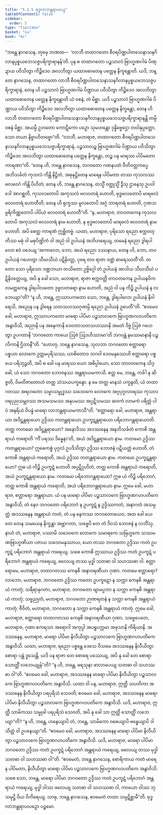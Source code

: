 ```yaml
---
title: "5.2.5 ဗုဒ္ဓလာဘန္တရာယပဉှ"
tableOfContents: false
sidebar:
  order: 5
type: "tipitaka"
basket: "su"
book: "mi"
---
```



<DynamicBreadcrumb />

<Division number="134" book="mi">

<Paragraph number="719" book="mi">
“ဘန္တေ နာဂသေန, တုမှေ ဘဏထ—  ‘လာဘီ တထာဂတော စီဝရပိဏ္ဍပါတသေနာသနဂိလာနပ္ပစ္စယဘေသဇ္ဇပရိက္ခာရာနန်’တိ. ပုန စ တထာဂတော ပဉ္စသာလံ ဗြာဟ္မဏဂါမံ ပိဏ္ဍာယ ပဝိသိတွာ ကိဉ္စိဒေဝ အလဘိတွာ ယထာဓောတေန ပတ္တေန နိက္ခန္တောတိ. ယဒိ, ဘန္တေ နာဂသေန, တထာဂတော လာဘီ စီဝရပိဏ္ဍပါတသေနာသနဂိလာနပ္ပစ္စယဘေသဇ္ဇပရိက္ခာရာနံ, တေန ဟိ ပဉ္စသာလံ ဗြာဟ္မဏဂါမံ ပိဏ္ဍာယ ပဝိသိတွာ ကိဉ္စိဒေဝ အလဘိတွာ ယထာဓောတေန ပတ္တေန နိက္ခန္တောတိ ယံ ဝစနံ, တံ မိစ္ဆာ. ယဒိ ပဉ္စသာလံ ဗြာဟ္မဏဂါမံ ပိဏ္ဍာယ ပဝိသိတွာ ကိဉ္စိဒေဝ အလဘိတွာ ယထာဓောတေန ပတ္တေန နိက္ခန္တော, တေန ဟိ လာဘီ တထာဂတော စီဝရပိဏ္ဍပါတသေနာသနဂိလာနပ္ပစ္စယဘေသဇ္ဇပရိက္ခာရာနန္တိ တမ္ပိ ဝစနံ မိစ္ဆာ. အယမ္ပိ ဥဘတော ကောဋိကော ပဉှော သုမဟန္တော ဒုန္နိဗ္ဗေဌော တဝါနုပ္ပတ္တော, သော တယာ နိဗ္ဗာဟိတဗ္ဗော”တိ.
</Paragraph>

<Paragraph number="720" book="mi">
“လာဘီ, မဟာရာဇ, တထာဂတော စီဝရပိဏ္ဍပါတသေနာသနဂိလာနပ္ပစ္စယဘေသဇ္ဇပရိက္ခာရာနံ, ပဉ္စသာလဉ္စ ဗြာဟ္မဏဂါမံ ပိဏ္ဍာယ ပဝိသိတွာ ကိဉ္စိဒေဝ အလဘိတွာ ယထာဓောတေန ပတ္တေန နိက္ခန္တော, တဉ္စ ပန မာရဿ ပါပိမတော ကာရဏာ”တိ. “တေန ဟိ, ဘန္တေ နာဂသေန, ဘဂဝတော ဂဏနပထံ ဝီတိဝတ္တကပ္ပေ အဘိသင်္ခတံ ကုသလံ ကိန္တိ နိဋ္ဌိတံ, အဓုနုဋ္ဌိတေန မာရေန ပါပိမတာ တဿ ကုသလဿ ဗလဝေဂံ ကိန္တိ ပိဟိတံ; တေန ဟိ, ဘန္တေ နာဂသေန, တသ္မိံ ဝတ္ထုသ္မိံ ဒွီသု ဌာနေသု ဥပဝါဒေါ အာဂစ္ဆတိ, ကုသလတောပိ အကုသလံ ဗလဝတရံ ဟောတိ, ဗုဒ္ဓဗလတောပိ မာရဗလံ ဗလဝတရံ ဟောတီတိ; တေန ဟိ ရုက္ခဿ မူလတောပိ အဂ္ဂံ ဘာရတရံ ဟောတိ, ဂုဏသမ္ပရိကိဏ္ဏတောပိ ပါပိယံ ဗလဝတရံ ဟောတီ”တိ. “န, မဟာရာဇ, တာဝတကေန ကုသလတောပိ အကုသလံ ဗလဝတရံ နာမ ဟောတိ, န ဗုဒ္ဓဗလတောပိ မာရဗလံ ဗလဝတရံ နာမ ဟောတိ. အပိ စေတ္ထ ကာရဏံ ဣစ္ဆိတဗ္ဗံ.
</Paragraph>

<Paragraph number="721" book="mi">
ယထာ, မဟာရာဇ, ပုရိသော ရညော စက္ကဝတ္တိဿ မဓုံ ဝါ မဓုပိဏ္ဍိကံ ဝါ အညံ ဝါ ဥပါယနံ အဘိဟရေယျ, တမေနံ ရညော ဒွါရပါလော ဧဝံ ဝဒေယျ ‘အကာလော, ဘော, အယံ ရညော ဒဿနာယ, တေန ဟိ, ဘော, တဝ ဥပါယနံ ဂဟေတွာ သီဃသီဃံ ပဋိနိဝတ္တ, ပုရေ တဝ ရာဇာ ဒဏ္ဍံ ဓာရေဿတီ’တိ. တတော သော ပုရိသော ဒဏ္ဍဘယာ တသိတော ဥဗ္ဗိဂ္ဂေါ တံ ဥပါယနံ အာဒါယ သီဃသီဃံ ပဋိနိဝတ္တေယျ, အပိ နု ခေါ သော, မဟာရာဇ, ရာဇာ စက္ကဝတ္တီ တာဝတကေန ဥပါယနဝိကလမတ္တကေန ဒွါရပါလတော ဒုဗ္ဗလတရော နာမ ဟောတိ, အညံ ဝါ ပန ကိဉ္စိ ဥပါယနံ န လဘေယျာ”တိ? “န ဟိ, ဘန္တေ, ဣဿာပကတော သော, ဘန္တေ, ဒွါရပါလော ဥပါယနံ နိဝါရေသိ, အညေန ပန ဒွါရေန သတသဟဿဂုဏမ္ပိ ရညော ဥပါယနံ ဥပေတီ”တိ. “ဧဝမေဝ ခေါ, မဟာရာဇ, ဣဿာပကတော မာရော ပါပိမာ ပဉ္စသာလကေ ဗြာဟ္မဏဂဟပတိကေ အနွာဝိသိ, အညာနိ ပန အနေကာနိ ဒေဝတာသတသဟဿာနိ အမတံ ဒိဗ္ဗံ ဩဇံ ဂဟေတွာ ဥပဂတာနိ ‘ဘဂဝတော ကာယေ ဩဇံ ဩဒဟိဿာမာ’တိ ဘဂဝန္တံ နမဿမာနာနိ ပဉ္ဇလိကာနိ ဌိတာနီ”တိ.
</Paragraph>

<Paragraph number="722" book="mi">
“ဟောတု, ဘန္တေ နာဂသေန, သုလဘာ ဘဂဝတော စတ္တာရော ပစ္စယာ လောကေ ဥတ္တမပုရိသဿ, ယာစိတောဝ ဘဂဝါ ဒေဝမနုဿေဟိ စတ္တာရော ပစ္စယေ ပရိဘုဉ္ဇတိ, အပိ စ ခေါ ပန မာရဿ ယော အဓိပ္ပါယော, သော တာဝတကေန သိဒ္ဓေါ, ယံ သော ဘဂဝတော ဘောဇနဿ အန္တရာယမကာသိ. ဧတ္ထ မေ, ဘန္တေ, ကင်္ခါ န ဆိဇ္ဇတိ, ဝိမတိဇာတောဟံ တတ္ထ သံသယပက္ခန္ဒော. န မေ တတ္ထ မာနသံ ပက္ခန္ဒတိ, ယံ တထာဂတဿ အရဟတော သမ္မာသမ္ဗုဒ္ဓဿ သဒေဝကေ လောကေ အဂ္ဂပုဂ္ဂလဝရဿ ကုသလဝရပုညသမ္ဘဝဿ အသမသမဿ အနုပမဿ အပ္ပဋိသမဿ ဆဝကံ လာမကံ ပရိတ္တံ ပါပံ အနရိယံ ဝိပန္နံ မာရော လာဘန္တရာယမကာသီ”တိ.
</Paragraph>

<Paragraph number="723" book="mi">
“စတ္တာရော ခေါ, မဟာရာဇ, အန္တရာယာ အဒိဋ္ဌန္တရာယော ဥဒ္ဒိဿ ကတန္တရာယော ဥပက္ခဋန္တရာယော ပရိဘောဂန္တရာယောတိ. တတ္ထ ကတမော အဒိဋ္ဌန္တရာယော? အနောဒိဿ အဒဿနေန အနဘိသင်္ခတံ ကောစိ အန္တရာယံ ကရောတိ ‘ကိံ ပရဿ ဒိန္နေနာ’တိ, အယံ အဒိဋ္ဌန္တရာယော နာမ.
</Paragraph>

<Paragraph number="724" book="mi">
ကတမော ဥဒ္ဒိဿ ကတန္တရာယော? ဣဓေကစ္စံ ပုဂ္ဂလံ ဥပဒိသိတွာ ဥဒ္ဒိဿ ဘောဇနံ ပဋိယတ္တံ ဟောတိ, တံ ကောစိ အန္တရာယံ ကရောတိ, အယံ ဥဒ္ဒိဿ ကတန္တရာယော နာမ.
</Paragraph>

<Paragraph number="725" book="mi">
ကတမော ဥပက္ခဋန္တရာယော? ဣဓ ယံ ကိဉ္စိ ဥပက္ခဋံ ဟောတိ အပ္ပဋိဂ္ဂဟိတံ, တတ္ထ ကောစိ အန္တရာယံ ကရောတိ, အယံ ဥပက္ခဋန္တရာယော နာမ.
</Paragraph>

<Paragraph number="726" book="mi">
ကတမော ပရိဘောဂန္တရာယော? ဣဓ ယံ ကိဉ္စိ ပရိဘောဂံ, တတ္ထ ကောစိ အန္တရာယံ ကရောတိ, အယံ ပရိဘောဂန္တရာယော နာမ. ဣမေ ခေါ, မဟာရာဇ, စတ္တာရော အန္တရာယာ.
</Paragraph>

<Paragraph number="727" book="mi">
ယံ ပန မာရော ပါပိမာ ပဉ္စသာလကေ ဗြာဟ္မဏဂဟပတိကေ အနွာဝိသိ, တံ နေဝ ဘဂဝတော ပရိဘောဂံ န ဥပက္ခဋံ န ဥဒ္ဒိဿကတံ, အနာဂတံ အသမ္ပတ္တံ အဒဿနေန အန္တရာယံ ကတံ, တံ ပန နေကဿ ဘဂဝတောယေဝ, အထ ခေါ ယေ တေ တေန သမယေန နိက္ခန္တာ အဗ္ဘာဂတာ, သဗ္ဗေပိ တေ တံ ဒိဝသံ ဘောဇနံ န လဘိံသု, နာဟံ တံ, မဟာရာဇ, ပဿာမိ သဒေဝကေ လောကေ သမာရကေ သဗြဟ္မကေ သဿမဏဗြာဟ္မဏိယာ ပဇာယ သဒေဝမနုဿာယ, ယော တဿ ဘဂဝတော ဥဒ္ဒိဿ ကတံ ဥပက္ခဋံ ပရိဘောဂံ အန္တရာယံ ကရေယျ. သစေ ကောစိ ဣဿာယ ဥဒ္ဒိဿ ကတံ ဥပက္ခဋံ ပရိဘောဂံ အန္တရာယံ ကရေယျ, ဖလေယျ တဿ မုဒ္ဓါ သတဓာ ဝါ သဟဿဓာ ဝါ.
</Paragraph>

<Paragraph number="728" book="mi">
စတ္တာရောမေ, မဟာရာဇ, တထာဂတဿ ကေနစိ အနာဝရဏီယာ ဂုဏာ. ကတမေ စတ္တာရော? လာဘော, မဟာရာဇ, ဘဂဝတော ဥဒ္ဒိဿ ကတော ဥပက္ခဋော န သက္ကာ ကေနစိ အန္တရာယံ ကာတုံ; သရီရာနုဂတာ, မဟာရာဇ, ဘဂဝတော ဗျာမပ္ပဘာ န သက္ကာ ကေနစိ အန္တရာယံ ကာတုံ; သဗ္ဗညုတံ, မဟာရာဇ, ဘဂဝတော ဉာဏရတနံ န သက္ကာ ကေနစိ အန္တရာယံ ကာတုံ; ဇီဝိတံ, မဟာရာဇ, ဘဂဝတော န သက္ကာ ကေနစိ အန္တရာယံ ကာတုံ. ဣမေ ခေါ, မဟာရာဇ, စတ္တာရော တထာဂတဿ ကေနစိ အနာဝရဏီယာ ဂုဏာ, သဗ္ဗေပေတေ, မဟာရာဇ, ဂုဏာ ဧကရသာ အရောဂါ အကုပ္ပါ အပရူပက္ကမာ အဖုသာနိ ကိရိယာနိ. အဒဿနေန, မဟာရာဇ, မာရော ပါပိမာ နိလီယိတွာ ပဉ္စသာလကေ ဗြာဟ္မဏဂဟပတိကေ အနွာဝိသိ.
</Paragraph>

<Paragraph number="729" book="mi">
ယထာ, မဟာရာဇ, ရညော ပစ္စန္တေ ဒေသေ ဝိသမေ အဒဿနေန နိလီယိတွာ စောရာ ပန္ထံ ဒူသေန္တိ. ယဒိ ပန ရာဇာ တေ စောရေ ပဿေယျ, အပိ နု ခေါ တေ စောရာ သောတ္ထိံ လဘေယျုန်”တိ? “န ဟိ, ဘန္တေ, ဖရသုနာ ဖာလာပေယျ သတဓာ ဝါ သဟဿဓာ ဝါ”တိ. “ဧဝမေဝ ခေါ, မဟာရာဇ, အဒဿနေန မာရော ပါပိမာ နိလီယိတွာ ပဉ္စသာလကေ ဗြာဟ္မဏဂဟပတိကေ အနွာဝိသိ.
</Paragraph>

<Paragraph number="730" book="mi">
ယထာ ဝါ ပန, မဟာရာဇ, ဣတ္ထီ သပတိကာ အဒဿနေန နိလီယိတွာ ပရပုရိသံ သေဝတိ; ဧဝမေဝ ခေါ, မဟာရာဇ, အဒဿနေန မာရော ပါပိမာ နိလီယိတွာ ပဉ္စသာလကေ ဗြာဟ္မဏဂဟပတိကေ အနွာဝိသိ. ယဒိ, မဟာရာဇ, ဣတ္ထီ သာမိကဿ သမ္မုခါ ပရပုရိသံ သေဝတိ, အပိ နု ခေါ သာ ဣတ္ထီ သောတ္ထိံ လဘေယျာ”တိ? “န ဟိ, ဘန္တေ, ဟနေယျာပိ တံ, ဘန္တေ, သာမိကော ဝဓေယျာပိ ဗန္ဓေယျာပိ ဒါသိတ္တံ ဝါ ဥပနေယျာ”တိ. “ဧဝမေဝ ခေါ, မဟာရာဇ, အဒဿနေန မာရော ပါပိမာ နိလီယိတွာ ပဉ္စသာလကေ ဗြာဟ္မဏဂဟပတိကေ အနွာဝိသိ. ယဒိ, မဟာရာဇ, မာရော ပါပိမာ ဘဂဝတော ဥဒ္ဒိဿ ကတံ ဥပက္ခဋံ ပရိဘောဂံ အန္တရာယံ ကရေယျ, ဖလေယျ တဿ မုဒ္ဓါ သတဓာ ဝါ သဟဿဓာ ဝါ”တိ. “ဧဝမေတံ, ဘန္တေ နာဂသေန, စောရိကာယ ကတံ မာရေန ပါပိမတာ, နိလီယိတွာ မာရော ပါပိမာ ပဉ္စသာလကေ ဗြာဟ္မဏဂဟပတိကေ အနွာဝိသိ. သစေ သော, ဘန္တေ, မာရော ပါပိမာ ဘဂဝတော ဥဒ္ဒိဿ ကတံ ဥပက္ခဋံ ပရိဘောဂံ အန္တရာယံ ကရေယျ, မုဒ္ဓါ ဝါဿ ဖလေယျ သတဓာ ဝါ သဟဿဓာ ဝါ, ကာယော ဝါဿ ဘုသမုဋ္ဌိ ဝိယ ဝိကိရေယျ. သာဓု, ဘန္တေ နာဂသေန, ဧဝမေတံ တထာ သမ္ပဋိစ္ဆာမီ”တိ.

</Paragraph>
</Division>

<Paragraph number="731" type="center" book="mi">
ဗုဒ္ဓလာဘန္တရာယပဉှော ပဉ္စမော.
</Paragraph>
